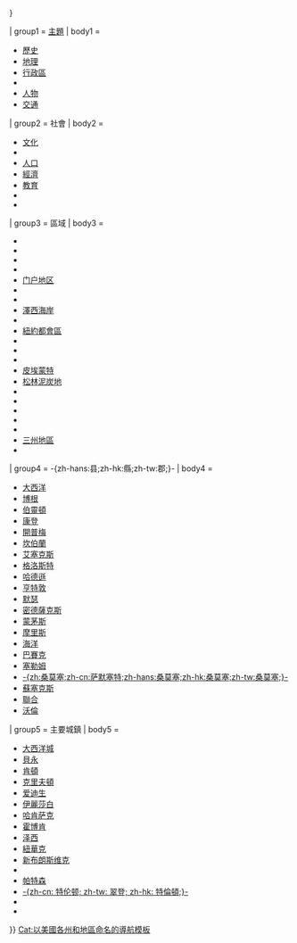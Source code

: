 {{US state navigation box
| name = [[新泽西州|新澤西]]
| type = [[美國州份|州]]
| capital = [[特伦顿_(新泽西州)|-{zh-cn: 特伦顿; zh-tw: 翠登; zh-hk: 特倫頓;}-]]
| listclass = hlist
| flag_image = Flag of New Jersey.svg
| flag_caption = 新澤西州州旗
| template_name = 新泽西州
| collapse_state = {{{collapse_state|{{{1<includeonly>|autocollapse</includeonly>}}}}}}

| group1 = [[:Category:新泽西州|主題]]
| body1 =
* [[:Category:新澤西州歷史|歷史]]
* [[:Category:新澤西州地理|地理]]
* [[:Category:新泽西州行政区划|行政區]]
* {{link-en|新澤西州音樂|Music of New Jersey|音樂}}
* [[:Category:新澤西州人|人物]]
* [[:Category:新澤西州交通|交通]]

| group2 = 社會
| body2 =
* [[:Category:新澤西州文化|文化]]
* {{link-en|新澤西州犯罪|Crime in New Jersey|犯罪}}
* [[新澤西州人口|人口]]
* [[新澤西州經濟|經濟]]
* [[:Category:新澤西州教育|教育]]
* {{link-en|新澤西州博弈|Gambling in New Jersey|博弈}}
* {{link-en|新澤西州政治|Politics of New Jersey|政治}}

| group3 = 區域
| body3 =
* {{link-en|大西洋海岸平原|Atlantic Coastal Plain}}
* {{link-en|中新澤西|Central Jersey}}
* {{link-en|特拉華河區域|Delaware River Region}}
* {{link-en|特拉華谷|Delaware Valley}}
* [[门户地区]]
* {{link-en|哈德遜水岸|Gold Coast (New Jersey)|黃金海岸}}
* {{link-en|紐約-新澤西高地|New York – New Jersey Highlands|高地}}
* [[澤西海岸]]
* {{link-en|紐則西草原|New Jersey Meadowlands|草原}}
* [[紐約都會區|紐約都會區]]
* {{link-en|北哈德遜 (新澤西州)|North Hudson|北哈德遜}}
* {{link-en|北澤西|North Jersey}}
* {{link-en|巴賽克谷|Pascack Valley}}
* [[皮埃蒙特 (美國)|皮埃蒙特]]
* [[松林泥炭地]]
* {{link-en|里塔海灣|Raritan Bayshore}}
* {{link-en|阿巴拉契亞山脈與峽谷|Ridge-and-Valley Appalachians}}
* {{link-en|南岸區 (新澤西州)|Southern Shore Region|南岸區}}
* {{link-en|斯凱蘭區|Skylands Region}}
* {{link-en|南澤西|South Jersey}}
* [[紐約都會區|三州地區]]
* {{link-en|西哈得遜|West Hudson, New Jersey}}

| group4 = -{zh-hans:县;zh-hk:縣;zh-tw:郡;}-
| body4 =
* [[大西洋縣|大西洋]]
* [[博根縣|博根]]
* [[伯靈頓郡_(新澤西州)|伯靈頓]]
* [[康登縣_(新澤西州)|康登]]
* [[開普梅縣_(新澤西州)|開普梅]]
* [[坎伯蘭縣_(新澤西州)|坎伯蘭]]
* [[艾塞克斯郡_(新澤西州)|艾塞克斯]]
* [[格洛斯特縣_(新澤西州)|格洛斯特]]
* [[哈德遜縣|哈德遜]]
* [[亨特敦縣|亨特敦]]
* [[默瑟县_(新泽西州)|默瑟]]
* [[密德薩克斯郡_(新澤西州)|密德薩克斯]]
* [[蒙茅斯縣|蒙茅斯]]
* [[摩里斯縣_(新澤西州)|摩里斯]]
* [[海洋縣|海洋]]
* [[巴賽克縣|巴賽克]]
* [[塞勒姆縣|塞勒姆]]
* [[萨默塞特县_(新泽西州)|-{zh:桑莫塞;zh-cn:萨默塞特;zh-hans:桑莫塞;zh-hk:桑莫塞;zh-tw:桑莫塞;}-]]
* [[蘇塞克斯縣_(新澤西州)|蘇塞克斯]]
* [[聯合縣_(新澤西州)|聯合]]
* [[沃倫縣_(新澤西州)|沃倫]]

| group5 = 主要城鎮
| body5 =
* [[大西洋城]]
* [[貝永 (新澤西州)|貝永]]
* [[肯頓_(新澤西州)|肯頓]]
* [[克里夫頓 (新澤西州)|克里夫頓]]
* [[爱迪生_(新泽西州)|爱迪生]]
* [[伊麗莎白_(新澤西州)|伊麗莎白]]
* [[哈肯萨克_(新泽西州)|哈肯萨克]]
* [[霍博肯_(新泽西州)|霍博肯]]
* [[泽西市|泽西]]
* [[紐華克_(新澤西州)|紐華克]]
* [[新不伦瑞克 (新泽西州)|新布朗斯维克]]
* {{link-en|海洋市 (新澤西州)|Ocean City, New Jersey|海洋}}
* [[帕特森_(新泽西州)|帕特森]]
* [[特伦顿_(新泽西州)|-{zh-cn: 特伦顿; zh-tw: 翠登; zh-hk: 特倫頓;}-]]
* {{link-en|泛恩蘭德 (新澤西州)|Vineland, New Jersey|泛恩蘭德}}
* {{link-en|伍德布里吉鎮 (新澤西州)|Woodbridge Township, New Jersey|伍德布里吉}}
}}<noinclude>
{{collapsible option|statename=optional}}
{{U.S. state templates}}
[[Cat:以美國各州和地區命名的導航模板]]
</noinclude>
